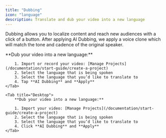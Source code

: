 ```yaml
---
title: "Dubbing"
icon: "language"
description: Translate and dub your video into a new language
---
```


Dubbing allows you to localize content and reach new audiences with a click of a button. After applying AI Dubbing, we apply a voice clone which will match the tone and cadence of the original speaker.

<Tabs>
    <Tab title="iOS">
        **Dub your video into a new language:**

        1. Import or record your video: [Manage Projects](/documentation/start-guide/create-a-project)
        2. Select the language that is being spoken
        3. Select the language that you’d like to translate to
        4. Tap **AI Dubbing** and **Apply**
    </Tab>

    <Tab title="Desktop">
        **Dub your video into a new language:**

        1. Import your video: [Manage Projects](/documentation/start-guide/create-a-project)
        2. Select the language that is being spoken
        3. Select the language that you’d like to translate to
        4. Click **AI Dubbing** and **Apply**
    </Tab>
</Tabs>